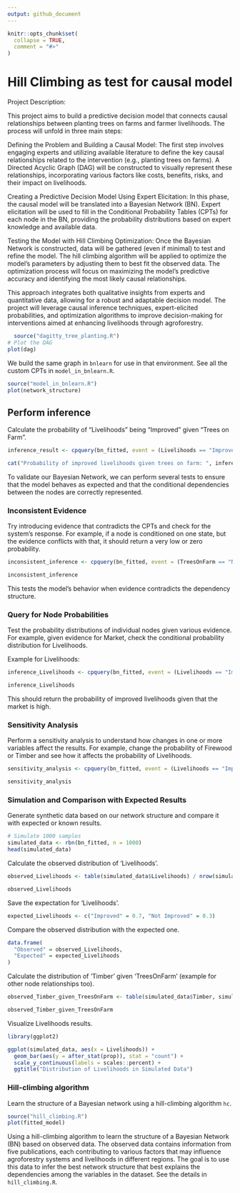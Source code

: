 ```yaml
---
output: github_document
---
```


<!-- README.md is generated from README.Rmd. Please edit that file -->

```r
knitr::opts_chunk$set(
  collapse = TRUE,
  comment = "#>"
)
```

# Hill Climbing as test for causal model

Project Description:

This project aims to build a predictive decision model that connects causal relationships between planting trees on farms and farmer livelihoods. The process will unfold in three main steps:

Defining the Problem and Building a Causal Model: The first step involves engaging experts and utilizing available literature to define the key causal relationships related to the intervention (e.g., planting trees on farms). A Directed Acyclic Graph (DAG) will be constructed to visually represent these relationships, incorporating various factors like costs, benefits, risks, and their impact on livelihoods.

Creating a Predictive Decision Model Using Expert Elicitation: In this phase, the causal model will be translated into a Bayesian Network (BN). Expert elicitation will be used to fill in the Conditional Probability Tables (CPTs) for each node in the BN, providing the probability distributions based on expert knowledge and available data.

Testing the Model with Hill Climbing Optimization: Once the Bayesian Network is constructed, data will be gathered (even if minimal) to test and refine the model. The hill climbing algorithm will be applied to optimize the model's parameters by adjusting them to best fit the observed data. The optimization process will focus on maximizing the model’s predictive accuracy and identifying the most likely causal relationships.

This approach integrates both qualitative insights from experts and quantitative data, allowing for a robust and adaptable decision model. The project will leverage causal inference techniques, expert-elicited probabilities, and optimization algorithms to improve decision-making for interventions aimed at enhancing livelihoods through agroforestry.

```r
  source("dagitty_tree_planting.R")
# Plot the DAG
plot(dag)
```
We build the same graph in `bnlearn` for use in that environment. See all the custom CPTs in `model_in_bnlearn.R`. 

```r
source("model_in_bnlearn.R")
plot(network_structure)
```

## Perform inference 

Calculate the probability of "Livelihoods" being "Improved" given "Trees on Farm". 

```r
inference_result <- cpquery(bn_fitted, event = (Livelihoods == "Improved"), evidence = (TreesOnFarm == "Yes"))

cat("Probability of improved livelihoods given trees on farm: ", inference_result, "\n")
```

To validate our Bayesian Network, we can perform several tests to ensure that the model behaves as expected and that the conditional dependencies between the nodes are correctly represented. 

### Inconsistent Evidence

Try introducing evidence that contradicts the CPTs and check for the system's response. For example, if a node is conditioned on one state, but the evidence conflicts with that, it should return a very low or zero probability.

```r
inconsistent_inference <- cpquery(bn_fitted, event = (TreesOnFarm == "No"), evidence = (Firewood == "Yes"))

inconsistent_inference
```

This tests the model's behavior when evidence contradicts the dependency structure.

### Query for Node Probabilities

Test the probability distributions of individual nodes given various evidence. For example, given evidence for Market, check the conditional probability distribution for Livelihoods.

Example for Livelihoods:

```r
inference_Livelihoods <- cpquery(bn_fitted, event = (Livelihoods == "Improved"), evidence = (Benefits == "High"))

inference_Livelihoods
```

This should return the probability of improved livelihoods given that the market is high.

### Sensitivity Analysis

Perform a sensitivity analysis to understand how changes in one or more variables affect the results. For example, change the probability of Firewood or Timber and see how it affects the probability of Livelihoods.

```r
sensitivity_analysis <- cpquery(bn_fitted, event = (Livelihoods == "Improved"), evidence = (Timber == "Yes"))

sensitivity_analysis
```

### Simulation and Comparison with Expected Results

Generate synthetic data based on our network structure and compare it with expected or known results.

```r
# Simulate 1000 samples
simulated_data <- rbn(bn_fitted, n = 1000)
head(simulated_data)
```

Calculate the observed distribution of 'Livelihoods'.

```r
observed_Livelihoods <- table(simulated_data$Livelihoods) / nrow(simulated_data)

observed_Livelihoods
```

Save the expectation for 'Livelihoods'. 

```r
expected_Livelihoods <- c("Improved" = 0.7, "Not Improved" = 0.3)
```

Compare the observed distribution with the expected one. 

```r
data.frame(
  "Observed" = observed_Livelihoods,
  "Expected" = expected_Livelihoods
)
```

Calculate the distribution of 'Timber' given 'TreesOnFarm' (example for other node relationships too).

```r
observed_Timber_given_TreesOnFarm <- table(simulated_data$Timber, simulated_data$TreesOnFarm) / nrow(simulated_data)

observed_Timber_given_TreesOnFarm
```

Visualize Livelihoods results. 

```r
library(ggplot2)

ggplot(simulated_data, aes(x = Livelihoods)) +
  geom_bar(aes(y = after_stat(prop)), stat = "count") +
  scale_y_continuous(labels = scales::percent) +
  ggtitle("Distribution of Livelihoods in Simulated Data")

```

### Hill-climbing algorithm

Learn the structure of a Bayesian network using a hill-climbing algorithm `hc`. 

```r
source("hill_climbing.R")
plot(fitted_model)
```

Using a hill-climbing algorithm to learn the structure of a Bayesian Network (BN) based on observed data. The observed data contains information from five publications, each contributing to various factors that may influence agroforestry systems and livelihoods in different regions. The goal is to use this data to infer the best network structure that best explains the dependencies among the variables in the dataset. See the details in `hill_climbing.R`.
